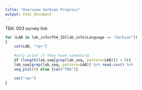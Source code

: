 ```yaml
---
title: "Overview Serbian Progress"
output: html_document
---
```


TBA: 003 survey link

```r

for (LAB in lab_info$PSA_ID[lab_info$Language == "Serbian"])
{
    cat(LAB, "<p>")
    
    #only print if they have something 
    if (length(lab_seq[grep(lab_seq, pattern=LAB)]) > 0){
    lab_seq[grep(lab_seq, pattern=LAB)] %>% read.csv() %>%
    seq_plot()} else {cat("TBA")}
    
    cat("<p>")
}

```
